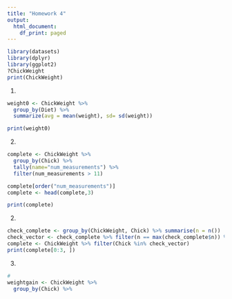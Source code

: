 ```yaml
---
title: "Homework 4"
output:
  html_document:
    df_print: paged
---
```


```r
library(datasets)
library(dplyr)
library(ggplot2)
?ChickWeight
print(ChickWeight)
```

1.
```r
weight0 <- ChickWeight %>%
  group_by(Diet) %>%
  summarize(avg = mean(weight), sd= sd(weight)) 

print(weight0)
```
2.
```r
complete <- ChickWeight %>%
  group_by(Chick) %>%
  tally(name="num_measurements") %>%
  filter(num_measurements > 11)

complete[order("num_measurements")]
complete <- head(complete,3)

print(complete)
```

2.
```r
check_complete <- group_by(ChickWeight, Chick) %>% summarise(n = n())
check_vector <- check_complete %>% filter(n == max(check_complete$n)) %>% pull(Chick)
complete <- ChickWeight %>% filter(Chick %in% check_vector)
print(complete[0:3, ])
```


3.
```r
# 
weightgain <- ChickWeight %>%
  group_by(Chick) %>%
  
```

